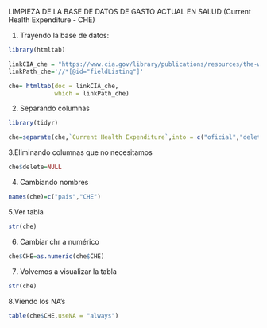 LIMPIEZA DE LA BASE DE DATOS DE GASTO ACTUAL EN SALUD (Current Health Expenditure - CHE)

1. Trayendo la base de datos:


```r
library(htmltab)

linkCIA_che = "https://www.cia.gov/library/publications/resources/the-world-factbook/fields/409.html"
linkPath_che='//*[@id="fieldListing"]'

che= htmltab(doc = linkCIA_che,
             which = linkPath_che)

```

2. Separando columnas


```r
library(tidyr)

che=separate(che,`Current Health Expenditure`,into = c("oficial","delete"),"%")
```

3.Eliminando columnas que no necesitamos

```r
che$delete=NULL
```

4. Cambiando nombres

```r
names(che)=c("pais","CHE")
```


5.Ver tabla

```r
str(che)
```

6. Cambiar chr a numérico

```r
che$CHE=as.numeric(che$CHE)
```

7. Volvemos a visualizar la tabla

```r
str(che)
```


8.Viendo los NA's

```r
table(che$CHE,useNA = "always")
```




